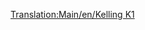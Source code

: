 [[Translation:Main/en/Kelling K1]]{{en/-}}{{Template:Navbox Légi járművek/Hu}}
{{Template:Repülőgépek/Hu
|Name=Kelling K1
|Image=[[File:en/KellingK1.png|Kelling K1]]
|Cost=34.863 (69,726)
|Speed=947 km/h (592 MPH)
|Annual=4.781 (9,562)
|Designed=2022
|Lifespan=22
|Capacity=65 utas és 18 csomag levél
|Description=Futurisztikus repülőgép, a Kelling ismeretlen cég.
|Real-life=--
}}